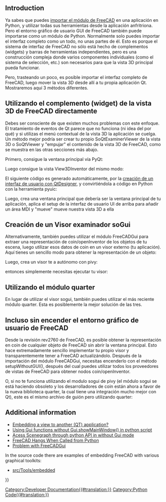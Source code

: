 <languages/>

== Introduction ==

<div class="mw-translate-fuzzy">
Ya sabes que  puedes [[Embedding FreeCAD|importar el módulo de FreeCAD]] en una aplicación en Python, y utilizar todas sus herramientas desde la aplicación anfritriona. Pero el entorno gráfico de usuario GUI de FreeCAD también puede importarse como un módulo de Python. Normalmente solo puedes importar el interfaz completo como un todo, no unas partes de él. Esto es porque el sistema de interfaz de FreeCAD no sólo está hecho de complementos (widgets) y barras de herramientas independientes, pero es una construcción compleja donde varios componentes individuales (como el sistema de selección, etc.) son necesarios para que la vista 3D principal pueda funcionar.
</div>

Pero, trasteando un poco, es posible importar el interfaz completo de FreeCAD, luego mover la vista 3D desde allí a tu propia aplicación Qt. Mostraremos aquí 3 métodos diferentes.

==Utilizando el complemento (widget) de la vista 3D de FreeCAD directamente==

Debes ser consciente de que existen muchos problemas con este enfoque. El tratamiento de eventos de Qt parece que no funciona (ni idea del por qué) y si utilizas el menú contextual de la vista 3D la aplicación se cuelga. Un método mejor podría ser crear tu propio SoQtExaminerViewer de la vista 3D o SoQtViewer y "empujar" el contenido de la vista 3D de FreeCAD, como se muestra en las otras secciones más abajo.

<div class="mw-translate-fuzzy">
Primero, consigue la ventana principal vía PyQt:
</div>
{{Code|code=
from PySide import QtGui
from PySide import QtCore

def getMainWindow():
   toplevel = QtGui.qApp.topLevelWidgets()
   for i in toplevel:
      if i.metaObject().className() == "Gui::MainWindow":
         return i
   raise Exception("No main window found")

mw = getMainWindow()
}}

Luego consigue la vista View3DInventor del mismo modo:
{{Code|code=
def get3dview(mw):
      childs=mw.findChildren(QtGui.QMainWindow)
      for i in childs:
         if i.metaObject().className() == "Gui::View3DInventor":
            return i
      return None

v = get3dview(mw)
}}

El siguiente código es generado automáticamente, por la [[Dialog_creation/es|creación de un interfaz de usuario con QtDesigner]], y convirtiéndola a código en Python con la herramienta pyuic:
{{Code|code=
# -*- coding: utf-8 -*-

# Form implementation generated from reading ui file 'mainwindow.ui'
#
# Created: Sun Dec 27 11:18:56 2009
#      by: PySide UI code generator 4.6
#
# Modify for PySide 11/02/2015
#      Python version: 2.7.8
#      Qt version: 4.8.6
#
# WARNING! All changes made in this file will be lost!

from PySide import QtCore, QtGui

class Ui_MainWindow(object):
    def setupUi(self, MainWindow):
        MainWindow.setObjectName("MainWindow")
        MainWindow.resize(508, 436)
        self.centralwidget = QtGui.QWidget(MainWindow)
        self.centralwidget.setObjectName("centralwidget")
        self.gridLayout = QtGui.QGridLayout(self.centralwidget)
        self.gridLayout.setObjectName("gridLayout")
        self.mdiArea = QtGui.QMdiArea(self.centralwidget)
        self.mdiArea.setViewMode(QtGui.QMdiArea.TabbedView)
        self.mdiArea.setTabPosition(QtGui.QTabWidget.South)
        self.mdiArea.setObjectName("mdiArea")
        self.gridLayout.addWidget(self.mdiArea, 0, 0, 1, 1)
        MainWindow.setCentralWidget(self.centralwidget)
        self.menubar = QtGui.QMenuBar(MainWindow)
        self.menubar.setGeometry(QtCore.QRect(0, 0, 508, 27))
        self.menubar.setObjectName("menubar")
        MainWindow.setMenuBar(self.menubar)
        self.statusbar = QtGui.QStatusBar(MainWindow)
        self.statusbar.setObjectName("statusbar")
        MainWindow.setStatusBar(self.statusbar)

        self.retranslateUi(MainWindow)
        QtCore.QMetaObject.connectSlotsByName(MainWindow)

    def retranslateUi(self, MainWindow):
        MainWindow.setWindowTitle(QtGui.QApplication.translate("MainWindow", "MainWindow", None, QtGui.QApplication.UnicodeUTF8))
}}

<div class="mw-translate-fuzzy">
Luego, crea una ventana principal que debería ser la ventana principal de tu aplicación, aplica el setup de la interfaz de usuario UI de arriba para añadir un área MDI y "mueve" mueve nuestra vista 3D a ella
</div>
{{Code|code=
ui = Ui_MainWindow()
my_mw = QtGui.QMainWindow()
ui.setupUi(my_mw)
ui.mdiArea.addSubWindow(v)
my_mw.show()
}}

==Creación de un Visor examinador soGui==

<div class="mw-translate-fuzzy">
Alternativamente, también puedes utilizar el módulo FreeCADGui para extraer una representación de coin/openInventor de los objetos de tu escena, luego utilizar esos datos de coin en un visor externo (tu aplicación). Aquí tienes un sencillo modo para obtener la representación de un objeto:
</div>
{{Code|code=
from pivy import coin
import FreeCAD as App

box = App.activeDocument().addObject("Part::Box", "myBox")
s = box.ViewObject.toString()  # store as string
inp = coin.SoInput()
inp.setBuffer(s)
myNode = coin.SoDB.readAll(inp)  # restore from string
}}

<div class="mw-translate-fuzzy">
Luego, crea un visor te a autónomo con pivy:
</div>
{{Code|code=
from pivy.sogui import *
from pivy.coin import *
import sys

def myViewer():
    # Initialize Coin. This returns a main window to use.
    # If unsuccessful, exit.
    myWindow = SoGui.init(sys.argv[0])
    if myWindow == None:
        sys.exit(1)

    # Make an empty scene and add our node to it
    scene = SoSeparator()
    scene.addChild(myNode)

    # Create a viewer in which to see our scene graph.
    viewer = SoGuiExaminerViewer(myWindow)

    # Put our scene into viewer, change the title
    viewer.setSceneGraph(scene)
    viewer.setTitle("FreeCAD Object Viewer")
    viewer.show()

    SoGui.show(myWindow) # Display main window
    SoGui.mainLoop()     # Main Coin event loop
}}

entonces simplemente necesitas ejecutar tu visor:
{{Code|code=
myViewer()
}}

==Utilizando el módulo quarter==

<div class="mw-translate-fuzzy">
En lugar de utilizar el visor sogui, también puedes utilizar el más reciente módulo quarter. Esta es posiblemente la mejor solución de las tres.
</div>
{{Code|code=
#!/usr/bin/env python
 
###
# Copyright (c) 2002-2008 Kongsberg SIM
#
# Permission to use, copy, modify, and distribute this software for any
# purpose with or without fee is hereby granted, provided that the above
# copyright notice and this permission notice appear in all copies.
#
# THE SOFTWARE IS PROVIDED "AS IS" AND THE AUTHOR DISCLAIMS ALL WARRANTIES
# WITH REGARD TO THIS SOFTWARE INCLUDING ALL IMPLIED WARRANTIES OF
# MERCHANTABILITY AND FITNESS. IN NO EVENT SHALL THE AUTHOR BE LIABLE FOR
# ANY SPECIAL, DIRECT, INDIRECT, OR CONSEQUENTIAL DAMAGES OR ANY DAMAGES
# WHATSOEVER RESULTING FROM LOSS OF USE, DATA OR PROFITS, WHETHER IN AN
# ACTION OF CONTRACT, NEGLIGENCE OR OTHER TORTIOUS ACTION, ARISING OUT OF
# OR IN CONNECTION WITH THE USE OR PERFORMANCE OF THIS SOFTWARE.
#
 
import os
import sys
 
from PySide import QtCore, QtGui
from PySide.QtGui import QMainWindow, QWorkspace, QAction, QFileDialog, QApplication
 
from pivy.coin import SoInput, SoDB
from pivy.quarter import QuarterWidget
 
import FreeCAD, FreeCADGui
 
def getMainWindow():
   toplevel = QtGui.qApp.topLevelWidgets()
   for i in toplevel:
      if i.metaObject().className() == "Gui::MainWindow":
         return i
   raise Exception("No main window found")
 
class MdiQuarterWidget(QuarterWidget):
    def __init__(self, parent, sharewidget):
        QuarterWidget.__init__(self, parent=parent, sharewidget=sharewidget)
 
    def loadFile(self, filename):
        in_ = SoInput()
        if (in_.openFile(str(filename.toLatin1()))):
            root = SoDB.readAll(in_)
        if (root):
            self.setSceneGraph(root)
            self.currentfile = filename
            self.setWindowTitle(filename)
            return True
        return False
 
    def currentFile(self):
        return self.currentfile
 
    def minimumSizeHint(self):
        return QtCore.QSize(640, 480)
 
class MdiMainWindow(QMainWindow):
    def __init__(self, qApp):
        QMainWindow.__init__(self)
        self._firstwidget = None
        self._workspace = QWorkspace()
        self.setCentralWidget(self._workspace)
        self.setAcceptDrops(True)
        self.setWindowTitle("Pivy Quarter MDI example")
 
        filemenu = self.menuBar().addMenu("&File")
        windowmenu = self.menuBar().addMenu("&Windows")
 
        fileopenaction = QAction("&Create Box", self)
        fileexitaction = QAction("E&xit", self)
        tileaction = QAction("Tile", self)
        cascadeaction = QAction("Cascade", self)
 
        filemenu.addAction(fileopenaction)
        filemenu.addAction(fileexitaction)
        windowmenu.addAction(tileaction)
        windowmenu.addAction(cascadeaction)
 
        self.connect(fileopenaction, QtCore.SIGNAL("triggered()"), self.createBoxInFreeCAD)
        self.connect(fileexitaction, QtCore.SIGNAL("triggered()"), QtGui.qApp.closeAllWindows)
        self.connect(tileaction, QtCore.SIGNAL("triggered()"), self._workspace.tile)
        self.connect(cascadeaction, QtCore.SIGNAL("triggered()"), self._workspace.cascade)
 
        windowmapper = QtCore.QSignalMapper(self)
        self.connect(windowmapper, QtCore.SIGNAL("mapped(QWidget *)"), self._workspace.setActiveWindow)
 
        self.dirname = os.curdir       
 
    def dragEnterEvent(self, event):
        # just accept anything...
        event.acceptProposedAction()
 
    def dropEvent(self, event):
        mimedata = event.mimeData()
        if mimedata.hasUrls():
            path = mimedata.urls().takeFirst().path()
            self.open_path(path)
 
    def closeEvent(self, event):
        self._workspace.closeAllWindows()
 
    def open(self):
        self.open_path(QFileDialog.getOpenFileName(self, "", self.dirname))
 
    def open_path(self, filename):
        self.dirname = os.path.dirname(str(filename.toLatin1()))
        if not filename.isEmpty():
            existing = self.findMdiChild(filename)
            if existing:
                self._workspace.setActiveWindow(existing)
                return
        child = self.createMdiChild()
        if (child.loadFile(filename)):
            self.statusBar().showMessage("File loaded", 2000)
            child.show()
        else:
            child.close()
 
    def findMdiChild(self, filename):
        canonicalpath = QtCore.QFileInfo(filename).canonicalFilePath()
        for window in self._workspace.windowList():
            mdiwidget = window
            if mdiwidget.currentFile() == canonicalpath:
                return mdiwidget
        return 0;
 
    def createMdiChild(self):
        widget = MdiQuarterWidget(None, self._firstwidget)
        self._workspace.addWindow(widget)
        if not self._firstwidget:
            self._firstwidget = widget
        return widget
 
    def createBoxInFreeCAD(self):
        widget = MdiQuarterWidget(None, self._firstwidget)
        self._workspace.addWindow(widget)
        if not self._firstwidget:
            self._firstwidget = widget
        widget.show()
        doc = FreeCAD.newDocument()
        doc.addObject("Part::Box","myBox")
        iv_=FreeCADGui.getDocument(doc.Name).getObject("myBox").toString()
        in_ = SoInput()
        in_.setBuffer(iv_)
        root = SoDB.readAll(in_)
        if (root):
            widget.setSceneGraph(root)
 
def main():
    app = QApplication(sys.argv) 
    mdi = MdiMainWindow(app)   
    mdi.show()
    FreeCADGui.showMainWindow() # setup the GUI stuff of FreeCAD
    mw=getMainWindow()
    mw.hide() # hide all
    if len(sys.argv)==2:
        mdi.open_path(QtCore.QString(sys.argv[1]))
    sys.exit(app.exec_())
 
def show():
    mdi = MdiMainWindow(QtGui.qApp)   
    mdi.show()
    mw=getMainWindow()
    #mw.hide() # hide all
 
if __name__ == '__main__':
    main()
}}

== Incluso sin encender el entorno gráfico de usuario de FreeCAD ==

<div class="mw-translate-fuzzy">
Desde la revisión rev2760 de FreeCAD, es posible obtener la representación en coin de cualquier objeto de FreeCAD sin abrir la ventana principal. Esto hace extremadamente sencillo implementar tu propio visor y transparentemente tener a FreeCAD actualizándolo. Después de la importación del módulo FreeCADGui, necesitas encenderlo con el método setupWithoutGUI(), después del cual puedes utilizar todos los proveedores de vistas de FreeCAD para obtener nodos coin/openInventor.
</div>
{{Code|code=
import os, sys, FreeCAD, FreeCADGui
from PyQt4 import QtCore, QtGui
from PyQt4.QtGui import QMainWindow, QWorkspace, QAction, QFileDialog, QApplication
from pivy.coin import SoInput, SoDB, sogui
 
class MdiMainWindow(QMainWindow):
    def __init__(self, qApp):
        QMainWindow.__init__(self)
        self._firstwidget = None
        self._workspace = QWorkspace()
        self.setCentralWidget(self._workspace)
        self.setAcceptDrops(True)
        self.setWindowTitle("Pivy Quarter MDI example")
        self.viewers=[]
 
        filemenu = self.menuBar().addMenu("&File")
        windowmenu = self.menuBar().addMenu("&Windows")
 
        fileopenaction = QAction("&Create Box", self)
        fileexitaction = QAction("E&xit", self)
        tileaction = QAction("Tile", self)
        cascadeaction = QAction("Cascade", self)
 
        filemenu.addAction(fileopenaction)
        filemenu.addAction(fileexitaction)
        windowmenu.addAction(tileaction)
        windowmenu.addAction(cascadeaction)
 
        self.connect(fileopenaction, QtCore.SIGNAL("triggered()"), self.createBoxInFreeCAD)
        self.connect(fileexitaction, QtCore.SIGNAL("triggered()"), QtGui.qApp.closeAllWindows)
        self.connect(tileaction, QtCore.SIGNAL("triggered()"), self._workspace.tile)
        self.connect(cascadeaction, QtCore.SIGNAL("triggered()"), self._workspace.cascade)
 
        windowmapper = QtCore.QSignalMapper(self)
        self.connect(windowmapper, QtCore.SIGNAL("mapped(QWidget *)"), self._workspace.setActiveWindow)
 
    def closeEvent(self, event):
        self._workspace.closeAllWindows()
 
    def createBoxInFreeCAD(self):
        widget = QtGui.QWidget(self._firstwidget)
        viewer = sogui.SoGuiExaminerViewer(widget)
        self._workspace.addWindow(widget)
        if not self._firstwidget:
            self._firstwidget = widget
        widget.show()
        self.viewers.append(viewer)
        doc = FreeCAD.newDocument()
        obj=doc.addObject("Part::Box","myBox")
        doc.recompute()
        root=FreeCADGui.subgraphFromObject(obj)
        viewer.setSceneGraph(root)
 
def main():
    app = QApplication(sys.argv)
    mdi = MdiMainWindow(app)   
    mdi.show()
    FreeCADGui.setupWithoutGUI()
    sys.exit(app.exec_())
 
if __name__ == '__main__':
    main()
}}

O, si no te funciona utilizando el modulo sogui de pivy (el módulo sogui se está haciendo obsoleto y los desarrolladores de coin están ahora a favor de la nueva biblioteca quarter, la cual tiene una integración mucho mejor con Qt), este es el mismo archivo de guión pero utilizando quarter:
{{Code|code=
#!/usr/bin/env python
 
import os
import sys
 
from PyQt4 import QtCore, QtGui
from PyQt4.QtGui import QMainWindow, QWorkspace, QAction, QApplication
 
from pivy.coin import SoInput, SoDB
from pivy.quarter import QuarterWidget
import FreeCADGui
 
 
class MdiQuarterWidget(QuarterWidget):
    def __init__(self, parent, sharewidget):
        QuarterWidget.__init__(self, parent=parent, sharewidget=sharewidget)
 
    def minimumSizeHint(self):
        return QtCore.QSize(640, 480)
 
 
class MdiMainWindow(QMainWindow):
    def __init__(self, qApp):
        QMainWindow.__init__(self)
        self._firstwidget = None
        self._workspace = QWorkspace()
        self.setCentralWidget(self._workspace)
        self.setAcceptDrops(True)
        self.setWindowTitle("Pivy Quarter MDI example")
 
        filemenu = self.menuBar().addMenu("&File")
        windowmenu = self.menuBar().addMenu("&Windows")
 
        fileopenaction = QAction("&Create Box", self)
        fileexitaction = QAction("E&xit", self)
        tileaction = QAction("Tile", self)
        cascadeaction = QAction("Cascade", self)
 
        filemenu.addAction(fileopenaction)
        filemenu.addAction(fileexitaction)
        windowmenu.addAction(tileaction)
        windowmenu.addAction(cascadeaction)
 
        self.connect(fileopenaction, QtCore.SIGNAL("triggered()"), self.createBoxInFreeCAD)
        self.connect(fileexitaction, QtCore.SIGNAL("triggered()"), QtGui.qApp.closeAllWindows)
        self.connect(tileaction, QtCore.SIGNAL("triggered()"), self._workspace.tile)
        self.connect(cascadeaction, QtCore.SIGNAL("triggered()"), self._workspace.cascade)
 
        windowmapper = QtCore.QSignalMapper(self)
        self.connect(windowmapper, QtCore.SIGNAL("mapped(QWidget *)"), self._workspace.setActiveWindow)
 
        self.dirname = os.curdir       
 
    def closeEvent(self, event):
        self._workspace.closeAllWindows()
 
    def createBoxInFreeCAD(self):
        d=FreeCAD.newDocument()
        o=d.addObject("Part::Box")
        d.recompute()
        s=FreeCADGui.subgraphFromObject(o)
        child = self.createMdiChild()
        child.show()
        child.setSceneGraph(s)
 
    def createMdiChild(self):
        widget = MdiQuarterWidget(None, self._firstwidget)
        self._workspace.addWindow(widget)
        if not self._firstwidget:
            self._firstwidget = widget
        return widget
 
 
def main():
    app = QApplication(sys.argv)
    FreeCADGui.setupWithoutGUI()        
    mdi = MdiMainWindow(app)   
    mdi.show()
    sys.exit(app.exec_())
 
 
if __name__ == '__main__':
    main()
}}

== Additional information ==

* [https://forum.freecadweb.org/viewtopic.php?f=8&t=203 Embedding a view to another (QT) application?]
* [https://forum.freecadweb.org/viewtopic.php?t=12575 Using Gui functions without Gui.showMainWindow() in python script]
* [https://forum.freecadweb.org/viewtopic.php?t=14912 Acess Scenegraph through python API in without Gui mode]
* [https://forum.freecadweb.org/viewtopic.php?p=190353 FreeCAD Hangs When Called from Python]
* [https://forum.freecadweb.org/viewtopic.php?t=41697 Problem with FreeCADGui]

In the source code there are examples of embedding FreeCAD with various graphical toolkits:
* [https://github.com/FreeCAD/FreeCAD/tree/master/src/Tools/embedded src/Tools/embedded]

{{Powerdocnavi{{#translation:}}}}
[[Category:Developer Documentation{{#translation:}}]]
[[Category:Python Code{{#translation:}}]]
{{clear}}